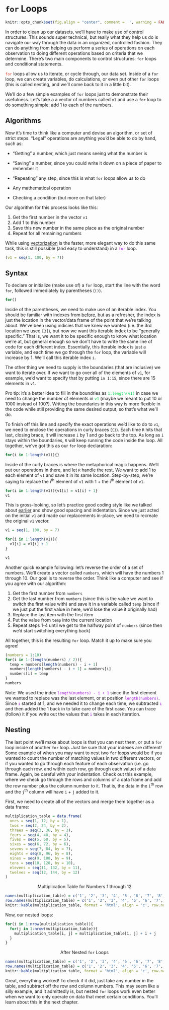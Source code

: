 # `for` Loops

```r
knitr::opts_chunk$set(fig.align = "center", comment = '', warning = FALSE, message = FALSE, fig.height = 7, fig.width = 12, cache = TRUE)
```

In order to clean up our datasets, we'll have to make use of <span class = 'vocab'>control structures</span>. This sounds super technical, but really what they help us do is navigate our way through the data in an organized, controlled fashion. They can do anything from helping us perform a series of operations on each observation to doing different operations based on criteria that we determine. There's two main components to control structures: `for` loops and conditional statements.

<span style = 'color: #e04e39'>`for`</span> <span class = 'vocab'>loops</span> allow us to <span class = 'vocab'>iterate</span>, or cycle through, our data set. Inside of a `for` loop, we can create variables, do calculations, or even put other `for` loops (this is called nesting, and we'll come back to it in a little bit).

We'll do a few simple examples of `for` loops just to demonstrate their usefulness. Let's take a a vector of numbers called `v1` and use a `for` loop to do something simple: add 1 to each of the numbers. 

## Algorithms

Now it's time to think like a computer and devise an <span class = 'vocab'>algorithm</span>, or set of strict steps. "Legal" operations are anything you'd be able to do by hand, such as:

- "Getting" a number, which just means seeing what the number is

- "Saving" a number, since you could write it down on a piece of paper to remember it

- "Repeating" any step, since this is what `for` loops allow us to do

- Any mathematical operation

- Checking a condition (but more on that later)

Our algorithm for this process looks like this:

1) Get the first number in the vector `v1`
2) Add 1 to this number
3) Save this new number in the same place as the original number
4) Repeat for all remaining numbers

<span class = 'note'>While using <a href = 'operators.html#vectorization'>vectorization</a> is the faster, more elegant way to do this same task, this is still possible (and easy to understand) in a</span> <span style = 'color: #a21bd7'>`for`</span> <span class = 'note'>loop.</span>

```r
(v1 = seq(1, 100, by = 7))
```

## Syntax

To <span class = 'vocab'>declare</span> or <span class = 'vocab'>initialize</span> (make use of) a `for` loop, start the line with the word `for`, followed immediately by parentheses (`()`).

```r
for()
```

Inside of the parentheses, we need to make use of an <span class = 'vocab'>iterable index</span>. You should be familiar with indexes from <a href = 'functions-and-data-types.html#vectors'>before</a>, but as a refresher, the index is just the location in the vector/data frame of the point that we're talking about. We've been using indicies that we knew we wanted (i.e. the 3rd location we used `[3]`), but now we want this iterable index to be "generally specific." That is, we want it to be specific enough to know what location we're at, but general enough so we don't have to write the same line of code for each different index. Essentially, this iterable index is just a variable, and each time we go through the `for` loop, the variable will increase by 1. We'll call this iterable index `i`.

The other thing we need to supply is the boundaries (that are inclusive) we want to iterate over. If we want to go over all of the elements of `v1`, for example, we'd want to specify that by putting `in 1:15`, since there are 15 elements in `v1`. 

<span class = 'tip'>Pro tip: it's a better idea to fill in the boundries as</span> <span style = 'color: #00ce45'>`1:length(v1)`</span> <span class = 'tip'>in case we need to change the number of elements in</span> <span style = 'color: #00ce45'>`v1`</span><span class = 'tip'> (maybe we meant to put 10 or 1000 instead of 100?). Writing the boundaries in this way is more flexible in the code while still providing the same desired output, so that's what we'll do.</span>

To finish off this line and specify the exact operations we'd like to do to `v1`, we need to enclose the operations in curly braces (`{}`). Each time `R` hits that last, closing brace, it will increase `i` by 1 and go back to the top. As long as `i` stays within the boundaries, `R` will keep running the code inside the loop. All together, we've got this as our `for` loop declaration:

```r
for(i in 1:length(v1)){}
```

Inside of the curly braces is where the metaphorical magic happens. We'll put our operations in there, and let `R` handle the rest. We want to add 1 to each element of `v1` and save it in its same location. Step-by-step, we're saying to replace the i^th^ element of `v1` with 1 + the i^th^ element of `v1`.

```r
for(i in 1:length(v1)){v1[i] = v1[i] + 1}
v1
```

This is gross-looking, so let's practice good coding style like we talked about <a href = 'coding-style.html'>earlier</a> and show good spacing and indentation. Since we just acted on the initial `v1` and made our replacements in-place, we need to recreate the original `v1` vector.

```r
v1 = seq(1, 100, by = 7)

for(i in 1:length(v1)){
  v1[i] = v1[i] + 1
}

v1
```

Another quick example following: let's reverse the order of a set of numbers. We'll create a vector called `numbers`, which will have the numbers 1 through 10. Our goal is to reverse the order. Think like a computer and see if you agree with our algorithm:

1) Get the first number from `numbers`
2) Get the last number from `numbers` (since this is the value we want to switch the first value with) and save it in a variable called `temp` (since if we just put the first value in here, we'd lose the value it originally had)
3) Replace the last item with the first item
4) Put the value from `temp` into the current location
5) Repeat steps 1-4 until we get to the halfway point of `numbers` (since then we'd start switching everything back)

All together, this is the resulting `for` loop. Match it up to make sure you agree!

```r
(numbers = 1:10)
for(i in 1:(length(numbers) / 2)){
  temp = numbers[length(numbers) - i + 1]
  numbers[length(numbers) - i + 1] = numbers[i]
  numbers[i] = temp
}
numbers
```

<span class = 'note'>Note: We used the index</span> <span style = 'color: #a21bd7'>`length(numbers) - i + 1`</span> <span class = 'note'>since the first element we wanted to replace was the last element, or at position</span> <span style = 'color: #a21bd7'>`length(numbers)`</span><span class = 'note'>. Since</span> <span style = 'color: #a21bd7'>`i`</span><span class = 'note'> started at 1, and we needed it to change each time, we subtracted</span> <span style = 'color: #a21bd7'>`i`</span><span class = 'note'> and then added the 1 back in to take care of the first case. You can</span> <span class = 'vocab'>trace</span> <span class = 'note'> (follow) it if you write out the values that</span> <span style = 'color: #a21bd7'>`i`</span> <span class = 'note'> takes in each iteration.</span>

## Nesting

The last point we'll make about loops is that you can <span class = 'vocab'>nest</span> them, or put a `for` loop inside of another `for` loop. Just be sure that your indexes are different! Some example of when you may want to nest two `for` loops would be if you wanted to count the number of matching values in two different vectors, or if you wanted to go through each feature of each observation (i.e. go through each row, and within each row, go through each value) of a data frame. Again, be careful with your indentation. Check out this example, where we check go through the rows and columns of a data frame and add the row number plus the column number to it. That is, the data in the `i`^th^ row and the `j`^th^ column will have `i` + `j` added to it.

First, we need to create all of the vectors and merge them together as a data frame:

```r
multiplication_table = data.frame(
  ones = seq(1, 12, by = 1),
  twos = seq(2, 24, by = 2),
  threes = seq(3, 36, by = 3),
  fours = seq(4, 48, by = 4),
  fives = seq(5, 60, by = 5),
  sixes = seq(6, 72, by = 6),
  sevens = seq(7, 84, by = 7),
  eights = seq(8, 96, by = 8),
  nines = seq(9, 108, by = 9),
  tens = seq(10, 120, by = 10),
  elevens = seq(11, 132, by = 11),
  twelves = seq(12, 144, by = 12)
)
```

<div style = 'text-align: center'>Multiplication Table for Numbers 1 through 12</div>

```r
names(multiplication_table) = c('1', '2', '3', '4', '5', '6', '7', '8', '9', '10', '11', '12')
row.names(multiplication_table) = c('1', '2', '3', '4', '5', '6', '7', '8', '9', '10', '11', '12')
knitr::kable(multiplication_table, format = 'html', align = 'c', row.names = TRUE)
```

Now, our nested loops:

```r
for(i in 1:nrow(multiplication_table)){
  for(j in 1:nrow(multiplication_table)){
    multiplication_table[i, j] = multiplication_table[i, j] + i + j
  }
}
```

<div style = 'text-align: center'>After Nested `for` Loops</div>
```r
names(multiplication_table) = c('1', '2', '3', '4', '5', '6', '7', '8', '9', '10', '11', '12')
row.names(multiplication_table) = c('1', '2', '3', '4', '5', '6', '7', '8', '9', '10', '11', '12')
knitr::kable(multiplication_table, format = 'html', align = 'c', row.names = TRUE)
```

Great, everything worked! To check if it did, just take any number in the table, and subtract off the row and column numbers. This may seem like a silly example, and it admittedly is, but nested `for` loops work even better when we want to only operate on data that meet certain conditions. You'll learn about this in the next chapter.